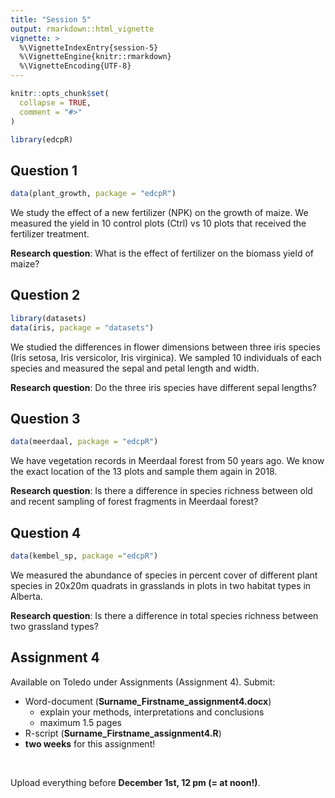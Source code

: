 ```yaml
---
title: "Session 5"
output: rmarkdown::html_vignette
vignette: >
  %\VignetteIndexEntry{session-5}
  %\VignetteEngine{knitr::rmarkdown}
  %\VignetteEncoding{UTF-8}
---
```


```r
knitr::opts_chunk$set(
  collapse = TRUE,
  comment = "#>"
)
```

```r
library(edcpR)
```
## Question 1

```r
data(plant_growth, package = "edcpR")
```

We study the effect of a new fertilizer (NPK) on the growth of maize. We measured the yield in 10 control plots (Ctrl) vs 10 plots that received the fertilizer treatment.

**Research question**: What is the effect of fertilizer on the biomass yield of maize?

## Question 2

```r
library(datasets)
data(iris, package = "datasets")
```

We studied the differences in flower dimensions between three iris species (Iris setosa, Iris versicolor, Iris virginica). We sampled 10 individuals of each species and measured the sepal and petal length and width.

**Research question**: Do the three iris species have different sepal lengths?

## Question 3

```r
data(meerdaal, package = "edcpR")
```

We have vegetation records in Meerdaal forest from 50 years ago. We know the exact location of the 13 plots and sample them again in 2018.

**Research question**: Is there a difference in species richness between old and recent sampling of forest fragments in Meerdaal forest?

## Question 4

```r
data(kembel_sp, package ="edcpR")
```

We measured the abundance of species in percent cover of different plant species in 20x20m quadrats in grasslands in plots in two habitat types in Alberta. 

**Research question**: Is there a difference in total species richness between two grassland types?

## Assignment 4 

Available on Toledo under Assignments (Assignment 4). Submit:

* Word-document (**Surname_Firstname_assignment4.docx**) 
  * explain your methods, interpretations and conclusions
  * maximum 1.5 pages
* R-script (**Surname_Firstname_assignment4.R**)
* **two weeks** for this assignment!

&nbsp;

Upload everything before **December 1st, 12 pm (= at noon!)**.
